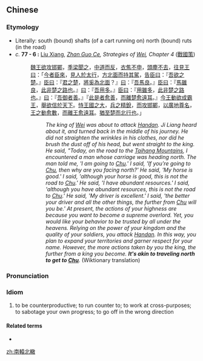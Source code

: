 {{also|南辕北辙}}
==Chinese==
{{zh-forms|s=南辕北辙}}

===Etymology===
* Literally: south (bound) shafts (of a cart running on) north (bound) ruts (in the road)
* ''c.'' '''77 {{B.C.E.}} - 6 {{B.C.E.}}:''' [[w:Liu Xiang (author)|Liu Xiang]], ''[[w:Zhan Guo Ce|Zhan Guo Ce]], Strategies of [[w:Wei (state)|Wei]], Chapter 4'' ([[:zh:s:戰國策|戰國策]])
*: [[魏]][[王]][[欲]][[攻]][[邯鄲]]，[[季梁]][[聞]][[之]]，[[中]][[道]][[而]][[反]]，[[衣]][[焦]][[不]][[申]]，[[頭]][[塵]][[不]][[去]]，[[往]][[見]][[王]][[曰]]：「[[今]][[者]][[臣]][[來]]，[[見]][[人]][[於]][[太行山|太行]]，[[方]][[北]][[面]][[而]][[持]][[其]][[駕]]，[[告]][[臣]][[曰]]：『[[吾]][[欲]][[之]][[楚]]。』[[臣]][[曰]]：『[[君]][[之]][[楚]]，[[將]][[奚]][[為]][[北]][[面]]？』[[曰]]：『[[吾]][[馬]][[良]]。』[[臣]][[曰]]：『[[馬]][[雖]][[良]]，[[此]][[非]][[楚]][[之]][[路]][[也]]。』[[曰]]：『[[吾]][[用]][[多]]。』[[臣]][[曰]]：『[[用]][[雖]][[多]]，[[此]][[非]][[楚]][[之]][[路]][[也]]。』[[曰]]：『[[吾]][[御]][[者]][[善]]。』『[[此]][[是]][[者]][[愈]][[善]]，[[而]][[離]][[楚]][[愈]][[遠]][[耳]]。』[[今]][[王]][[動]][[欲]][[成]][[霸王]]，[[舉]][[欲]][[信]][[於]][[天下]]。[[恃]][[王國]][[之]][[大]]，[[兵]][[之]][[精銳]]，[[而]][[攻]][[邯鄲]]，[[以]][[廣]][[地]][[尊]][[名]]，[[王]][[之]][[動]][[愈]][[數]]，[[而]][[離]][[王]][[愈]][[遠]][[耳]]。[[猶]][[至]][[楚]][[而]][[北]][[行]][[也]]。」
*:: ''The king of [[w:Wei (state)|Wei]] was about to attack [[w:Handan|Handan]]. Ji Liang heard about it, and turned back in the middle of his journey. He did not straighten the wrinkles in his clothes, nor did he brush the dust off of his head, but went straight to the king. He said, "Today, on the road to the [[w:Taihang Mountains|Taihang Mountains]], I encountered a man whose carriage was heading north. The man told me, 'I am going to [[w:Chu (state)|Chu]].' I said, 'If you're going to [[w:Chu (state)|Chu]], then why are you facing north?' He said, 'My horse is good.' I said, 'although your horse is good, this is not the road to [[w:Chu (state)|Chu]].' He said, 'I have abundant resources.' I said, 'although you have abundant resources, this is not the road to [[w:Chu (state)|Chu]].' He said, 'My driver is excellent.' I said, 'the better your driver and all the other things, the further from [[w:Chu (state)|Chu]] will you be.' At present, the actions of your highness are because you want to become a supreme overlord. Yet, you would like your behavior to be trusted by all under the heavens. Relying on the power of your kingdom and the quality of your soldiers, you attack [[w:Handan|Handan]]. In this way, you plan to expand your territories and garner respect for your name. However, the more actions taken by you the king, the further from a king you become. '''It's akin to traveling north to get to [[w:Chu (state)|Chu]]'''.'' (Wiktionary translation)

===Pronunciation===
{{zh-pron
|m=nányuánběi轍
|c=naam4 jyun4 bak1 cit3
|mn=lâm-oân-pak-tia̍t
|cat=id
}}

===Idiom===
{{zh-idiom}}

# to be counterproductive; to run counter to; to work at cross-purposes; to sabotage your own progress; to go off in the wrong direction

====Related terms====
* {{l|zh|背道而馳}}

[[zh:南轅北轍]]